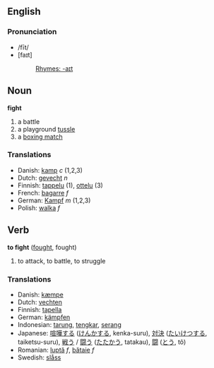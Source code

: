 ==English==
=== Pronunciation ===
*/fīt/
*[faɪt]
*:[[Rhymes:English:-aɪt|Rhymes: -aɪt]]

==Noun==
'''fight'''
#a battle
#a playground [[tussle]]
#a [[boxing match]]

===Translations===
*Danish: [[kamp]] ''c'' (1,2,3)
*Dutch: [[gevecht]] ''n''
*Finnish: [[tappelu]] (1), [[ottelu]] (3)
*French: [[bagarre]] ''f''
*German: [[Kampf]] ''m'' (1,2,3)
*Polish: [[walka]] ''f''

== Verb ==

'''to fight''' ([[fought]], fought)

# to attack, to battle, to struggle

=== Translations ===
*Danish: [[kæmpe]]
*Dutch: [[vechten]]
*Finnish: [[tapella]]
*German: [[kämpfen]]
*Indonesian: [[tarung]], [[tengkar]], [[serang]]
*Japanese: [[喧嘩する]] ([[けんかする]], kenka-suru), [[対決]] ([[たいけつする]], taiketsu-suru), [[戦う]] / [[闘う]] ([[たたかう]], tatakau), [[闘]] ([[とう]], tô)
*Romanian: [[luptă]] ''f'', [[bătaie]] ''f''
*Swedish: [[slåss]]